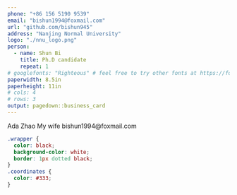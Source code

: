 ```yaml
---
phone: "+86 156 5190 9539"
email: "bishun1994@foxmail.com"
url: "github.com/bishun945"
address: "Nanjing Normal University"
logo: "./nnu_logo.png"
person: 
  - name: Shun Bi
    title: Ph.D candidate
    repeat: 1
# googlefonts: "Righteous" # feel free to try other fonts at https://fonts.google.com
paperwidth: 8.5in
paperheight: 11in
# cols: 4
# rows: 3
output: pagedown::business_card
---
```


<!-- if you prefer you can create cards in markdown instead of YAML declaration -->

::: {.wrapper data-repeat="1"}
[Ada Zhao]{slot="name"}
[My wife]{slot="title"}
[bishun1994@foxmail.com]{slot="email"}
:::


<!-- if you prefer black text on white background, set eval=TRUE on the chunk below -->

```css
.wrapper {
  color: black;
  background-color: white;
  border: 1px dotted black;
}
.coordinates {
  color: #333;
}
```
